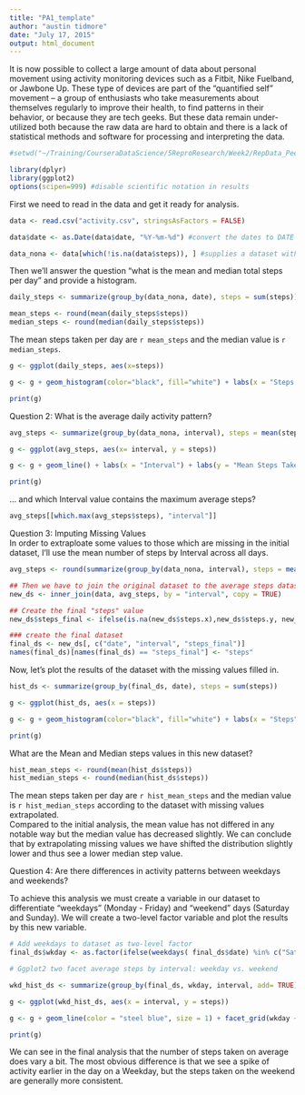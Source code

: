 ```yaml
---
title: "PA1_template"
author: "austin tidmore"
date: "July 17, 2015"
output: html_document
---
```


It is now possible to collect a large amount of data about personal movement using activity monitoring devices such as a Fitbit, Nike Fuelband, or Jawbone Up. These type of devices are part of the "quantified self" movement -- a group of enthusiasts who take measurements about themselves regularly to improve their health, to find patterns in their behavior, or because they are tech geeks. But these data remain under-utilized both because the raw data are hard to obtain and there is a lack of statistical methods and software for processing and interpreting the data.

```r
#setwd("~/Training/CourseraDataScience/5ReproResearch/Week2/RepData_PeerAssessment1/activity")

library(dplyr)
library(ggplot2)
options(scipen=999) #disable scientific notation in results
```

First we need to read in the data and get it ready for analysis.

```r

data <- read.csv("activity.csv", stringsAsFactors = FALSE)

data$date <- as.Date(data$date, "%Y-%m-%d") #convert the dates to DATE 

data_nona <- data[which(!is.na(data$steps)), ] #supplies a dataset with missing "steps" removed
```

Then we'll answer the question "what is the mean and median total steps per day" and provide a histogram.

```r
daily_steps <- summarize(group_by(data_nona, date), steps = sum(steps))

mean_steps <- round(mean(daily_steps$steps))
median_steps <- round(median(daily_steps$steps))
```
The mean steps taken per day are `r mean_steps` and the median value is `r median_steps`.

```r
g <- ggplot(daily_steps, aes(x=steps))

g <- g + geom_histogram(color="black", fill="white") + labs(x = "Steps Per Day") + ggtitle("Histogram of Daily Steps")

print(g)
```

Question 2: What is the average daily activity pattern? 
```r
avg_steps <- summarize(group_by(data_nona, interval), steps = mean(steps))

g <- ggplot(avg_steps, aes(x= interval, y = steps))

g <- g + geom_line() + labs(x = "Interval") + labs(y = "Mean Steps Taken") + ggtitle("Average Steps by Interval")

print(g)
```

... and which Interval value contains the maximum average steps?
```r
avg_steps[[which.max(avg_steps$steps), "interval"]]
```

Question 3: Imputing Missing Values  
In order to extraploate some values to those which are missing in the initial dataset, I'll use the mean number of steps by Interval across all days.
```r
avg_steps <- round(summarize(group_by(data_nona, interval), steps = mean(steps)))

## Then we have to join the original dataset to the average steps dataset (using dplyr)
new_ds <- inner_join(data, avg_steps, by = "interval", copy = TRUE)

## Create the final "steps" value
new_ds$steps_final <- ifelse(is.na(new_ds$steps.x),new_ds$steps.y, new_ds$steps.x) 

### create the final dataset
final_ds <- new_ds[, c("date", "interval", "steps_final")]
names(final_ds)[names(final_ds) == "steps_final"] <- "steps"
```
Now, let's plot the results of the dataset with the missing values filled in.
```r
hist_ds <- summarize(group_by(final_ds, date), steps = sum(steps))

g <- ggplot(hist_ds, aes(x = steps))

g <- g + geom_histogram(color="black", fill="white") + labs(x = "Steps") + ggtitle("Histogram of Daily Steps - No Missing Values")

print(g)
```
 
What are the Mean and Median steps values in this new dataset?
```r
hist_mean_steps <- round(mean(hist_ds$steps))
hist_median_steps <- round(median(hist_ds$steps))
```
The mean steps taken per day are `r hist_mean_steps` and the median value is `r hist_median_steps` according to the dataset with missing values extrapolated.  
Compared to the initial analysis, the mean value has not differed in any notable way but the median value has decreased slightly. We can conclude that by extrapolating missing values we have shifted the distribution slightly lower and thus see a lower median step value.

Question 4: Are there differences in activity patterns between weekdays and weekends?

To achieve this analysis we must create a variable in our dataset to differentiate "weekdays" (Monday - Friday) and "weekend" days (Saturday and Sunday). We will create a two-level factor variable and plot the results by this new variable.

```r
# Add weekdays to dataset as two-level factor
final_ds$wkday <- as.factor(ifelse(weekdays( final_ds$date) %in% c("Saturday","Sunday"), "Weekend", "Weekday"))

# Ggplot2 two facet average steps by interval: weekday vs. weekend

wkd_hist_ds <- summarize(group_by(final_ds, wkday, interval, add= TRUE), steps = mean(steps))

g <- ggplot(wkd_hist_ds, aes(x = interval, y = steps))

g <- g + geom_line(color = "steel blue", size = 1) + facet_grid(wkday ~ .)  + ylab("Number of Steps") + xlab("Interval")

print(g)
```

We can see in the final analysis that the number of steps taken on average does vary a bit. The most obvious difference is that we see a spike of activity earlier in the day on a Weekday, but the steps taken on the weekend are generally more consistent.